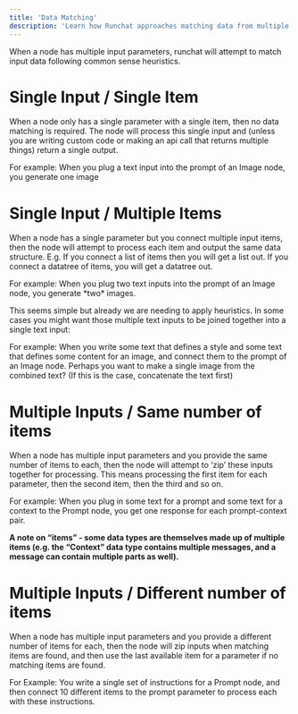 ```yaml
---
title: 'Data Matching'
description: 'Learn how Runchat approaches matching data from multiple parameters'
---
```


When a node has multiple input parameters, runchat will attempt to match input data following common sense heuristics.

# Single Input / Single Item

When a node only has a single parameter with a single item, then no data matching is required. The node will process this single input and (unless you are writing custom code or making an api call that returns multiple things) return a single output. 

<Card>
For example: When you plug a text input into the prompt of an Image node, you generate one image
</Card>

# Single Input / Multiple Items

When a node has a single parameter but you connect multiple input items, then the node will attempt to process each item and output the same data structure. E.g. If you connect a list of items then you will get a list out. If you connect a datatree of items, you will get a datatree out. 

<Card>
For example: When you plug two text inputs into the prompt of an Image node, you generate *two* images.
</Card>

This seems simple but already we are needing to apply heuristics. In some cases you might want those multiple text inputs to be joined together into a single text input: 

<Card>
For example: When you write some text that defines a style and some text that defines some content for an image, and connect them to the prompt of an Image node. Perhaps you want to make a single image from the combined text? (If this is the case, concatenate the text first)
</Card>

# Multiple Inputs / Same number of items

When a node has multiple input parameters and you provide the same number of items to each, then the node will attempt to ‘zip’ these inputs together for processing. This means processing the first item for each parameter, then the second item, then the third and so on. 

<Card>
For example: When you plug in some text for a prompt and some text for a context to the Prompt node, you get one response for each prompt-context pair.
</Card>

<Warning>

**A note on “items” - some data types are themselves made up of multiple items (e.g. the “Context” data type contains multiple messages, and a message can contain multiple parts as well).** 

</Warning>

# Multiple Inputs / Different number of items

When a node has multiple input parameters and you provide a different number of items for each, then the node will zip inputs when matching items are found, and then use the last available item for a parameter if no matching items are found.

<Card>
For Example: You write a single set of instructions for a Prompt node, and then connect 10 different items to the prompt parameter to process each with these instructions. 
</Card>